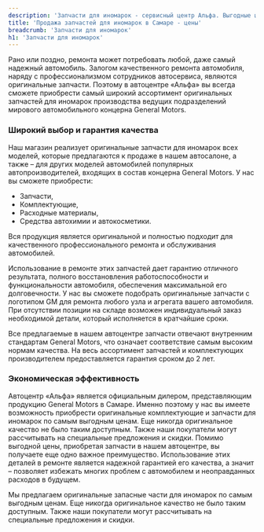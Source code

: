 ```yaml
---
description: 'Запчасти для иномарок - сервисный центр Альфа. Выгодные цены, высокое качество работы, официальный автосервис General Motors в Самаре.'
title: 'Продажа запчастей для иномарок в Самаре - цены'
breadcrumb: 'Запчасти для иномарок'
h1: 'Запчасти для иномарок'
---
```


<p>
	Рано или поздно, ремонта может потребовать любой, даже самый надежный автомобиль. Залогом качественного ремонта автомобиля, наряду с профессионализмом сотрудников автосервиса, являются оригинальные запчасти. Поэтому в автоцентре «Альфа» вы всегда сможете приобрести самый широкий ассортимент оригинальных запчастей для иномарок производства ведущих подразделений мирового автомобильного концерна General Motors.
</p>

<h3>Широкий выбор и гарантия качества</h3>
<p>
	Наш магазин реализует оригинальные запчасти для иномарок всех моделей, которые предлагаются к продаже в нашем автосалоне, а также – для других моделей автомобилей популярных автопроизводителей, входящих в состав концерна General Motors. У нас вы сможете приобрести:
</p>
<ul>
	<li>Запчасти,</li>
	<li>Комплектующие,</li>
	<li>Расходные материалы,</li>
	<li>Средства автохимии и автокосметики.</li>
</ul>
<p>
	Вся продукция является оригинальной и полностью подходит для качественного профессионального ремонта и обслуживания автомобилей.
</p>

<p>
	Использование в ремонте этих запчастей дает гарантию отличного результата, полного восстановления работоспособности и функциональности автомобиля, обеспечения максимальной его долговечности. У нас вы сможете подобрать оригинальные запчасти с логотипом GM для ремонта любого узла и агрегата вашего автомобиля. При отсутствии позиции на складе возможен индивидуальный заказ необходимой детали, который исполняется в кратчайшие сроки.
</p>
<p>
	Все предлагаемые в нашем автоцентре запчасти отвечают внутренним стандартам General Motors, что означает соответствие самым высоким нормам качества. На весь ассортимент запчастей и комплектующих производителем предоставляется гарантия сроком до 2 лет.
</p>
<h3>Экономическая эффективность</h3>

<p>
	Автоцентр «Альфа» является официальным дилером, представляющим продукцию General Motors в Самаре. Именно поэтому у нас вы имеете возможность приобрести оригинальные комплектующие и запчасти для иномарок <RemontModels /> по самым выгодным ценам. Еще никогда оригинальное качество не было таким доступным. Также наши покупатели могут рассчитывать на специальные предложения и скидки. Помимо выгодной цены, приобретая запчасти в нашем автоцентре, вы получаете еще одно важное преимущество. Использование этих деталей в ремонте является надежной гарантией его качества, а значит – позволяет избежать многих проблем с автомобилем и неоправданных расходов в будущем.
</p>

<p>Мы предлагаем оригинальные запасные части для иномарок <RemontModels /> по самым выгодным ценам. Еще никогда оригинальное качество не было таким доступным. Также наши покупатели могут рассчитывать на специальные предложения и скидки.</p>
